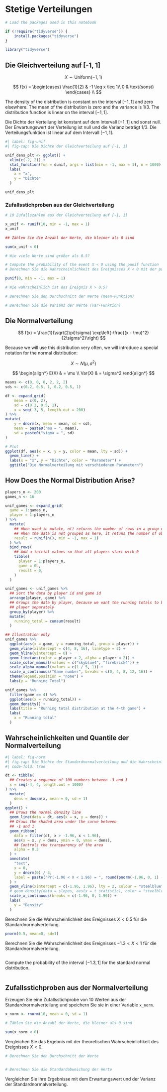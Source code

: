 # Stetige Verteilungen

```r
# Load the packages used in this notebook

if (!require("tidyverse")) {
    install.packages("tidyverse")    
}

library("tidyverse")
```

## Die Gleichverteilung auf \[-1, 1\]

$$
X \sim \text{Uniform}(-1, 1)
$$

$$
f(x) = \begin{cases}
\frac{1}{2} & -1 \leq x \leq 1\\
0 & \text{sonst}
\end{cases} \\
$$

The density of the distribution is constant on the interval $[-1, 1]$ and zero elsewhere. The mean of the distribution is zero and the variance is $1/3$. The distribution function is linear on the interval $[-1, 1]$.

Die Dichte der Verteilung ist konstant auf dem Intervall $[-1, 1]$ und sonst null. Der Erwartungswert der Verteilung ist null und die Varianz beträgt $1/3$. Die Verteilungsfunktion ist linear auf dem Intervall $[-1, 1]$.

```r
#| label: fig-unif
#| fig-cap: Die Dichte der Gleichverteilung auf [-1, 1]

unif_dens_plt <- ggplot() +
  xlim(c(-2, 2)) +
  stat_function(fun = dunif, args = list(min = -1, max = 1), n = 1000) +
  labs(
    x = "x",
    y = "Dichte"
  )

unif_dens_plt
```

### Zufallsstichproben aus der Gleichverteilung

```r
# 10 Zufallszahlen aus der Gleichverteilung auf [-1, 1]

x_unif <- runif(10, min = -1, max = 1)
x_unif
```

```r
## Zählen Sie die Anzahl der Werte, die kleiner als 0 sind

sum(x_unif < 0)

# Wie viele Werte sind größer als 0.5?

```

```r
# Compute the probability of the event X < 0 using the punif function
# Berechnen Sie die Wahrscheinlichkeit des Ereignisses X < 0 mit der punif-Funktion

punif(0, min = -1, max = 1)

# Wie wahrscheinlich ist das Ereignis X > 0.5?

```


```r
# Berechnen Sie den Durchschnitt der Werte (mean-Funktion)

# Berechnen Sie die Varianz der Werte (var-Funktion)

```

## Die Normalverteilung


$$
f(x) = \frac{1}{\sqrt{2\pi}\sigma} \exp\left(-\frac{(x - \mu)^2}{2\sigma^2}\right)
$$

Because we will use this distribution very often, we will introduce a special notation for the normal distribution:

$$
X \sim N(\mu, \sigma^2)
$$


$$
\begin{align*}
E(X) & = \mu \\
Var(X) & = \sigma^2
\end{align*}
$$

```r
means <- c(0, 0, 0, 2, 2, 2)
sds <- c(0.2, 0.5, 1, 0.2, 0.5, 1)

df <- expand_grid(
    mean = c(0, 2),
    sd = c(0.2, 0.5, 1),
    x = seq(-3, 5, length.out = 200)
) %>%
mutate(
    y = dnorm(x, mean = mean, sd = sd),
    mean = paste0("mu = ", mean),
    sd = paste0("sigma = ", sd)
)

# Plot
ggplot(df, aes(x = x, y = y, color = mean, lty = sd)) +
  geom_line() +
  labs(x = "x", y = "Dichte", color = "Parameter") +
  ggtitle("Die Normalverteilung mit verschiedenen Parametern")
```

## How Does the Normal Distribution Arise?

```r
players_n <- 200
games_n <- 16

unif_games <- expand_grid(
  game = 1:games_n,
  player = 1:players_n
) %>%
  mutate(
    ## When used in mutate, n() returns the number of rows in a group of obs
    ## When the data is not grouped as here, it retuns the number of obs in the whole table
    result = runif(n(), min = -1, max = 1)
  ) %>%
  bind_rows(
    ## Add a initial values so that all players start with 0
    tibble(
      player = 1:players_n,
      game = 0L,
      result = 0,
    )
  )

unif_games <- unif_games %>%
  ## Sort the data by player id and game id
  arrange(player, game) %>%
  ## Groups the data by player, because we want the running totals to be calculated for each
  ## player separately
  group_by(player) %>%
  mutate(
    running_total = cumsum(result)
  )

## Illustration only
unif_games %>%
  ggplot(aes(x = game, y = running_total, group = player)) +
  geom_vline(xintercept = c(4, 8, 16), linetype = 2) +
  geom_hline(yintercept = 0) +
  geom_line(aes(color = player < 2, alpha = player < 2)) +
  scale_color_manual(values = c("skyblue4", "firebrick4")) +
  scale_alpha_manual(values = c(1 / 5, 1)) +
  scale_x_continuous("Game number", breaks = c(0, 4, 8, 12, 16)) +
  theme(legend.position = "none") +
  labs(y = "Running Total")
```

```r
unif_games %>%
  filter(game == 4) %>%
  ggplot(aes(x = running_total)) +
  geom_density() +
  labs(title = "Running total distribution at the 4-th game") +
  labs(
    x = "Running total"
  )
```


## Wahrscheinlichkeiten und Quantile der Normalverteilung



```r
#| label: fig-norm
#| fig-cap: Die Dichte der Standardnormalverteilung und die Wahrscheinlichkeit des Ereignisses $-1.96 < X < 1.96$.
#| code-fold: true

dt <- tibble(
  ## Creates a sequence of 100 numbers between -3 and 3
  x = seq(-4, 4, length.out = 1000)
) %>%
  mutate(
    dens = dnorm(x, mean = 0, sd = 1)
  )
ggplot() +
  ## Draws the normal density line
  geom_line(data = dt, aes(x = x, y = dens)) +
  ## Draws the shaded area under the curve between
  ## -1 and 1
  geom_ribbon(
    data = filter(dt, x > -1.96, x < 1.96),
    aes(x = x, y = dens, ymin = 0, ymax = dens),
    ## Controls the transparency of the area
    alpha = 0.3
  ) +
  annotate(
    "text",
    x = 0,
    y = dnorm(0) / 3,
    label = paste("Pr(-1.96 < X < 1.96) = ", round(pnorm(-1.96, 0, 1) - pnorm(1.96, 0, 1), 2), sep = " ")
  ) +
  geom_vline(xintercept = c(-1.96, 1.96), lty = 2, colour = "steelblue") +
  # geom_density(data = slopes, aes(x = t_statistic), color = "steelblue4") +
  scale_x_continuous(breaks = c(-1.96, 0, 1.96)) +
  labs(
    y = "Density"
  )
```

Berechnen Sie die Wahrscheinlichkeit des Ereignisses $X < 0.5$ für die Standardnormalverteilung.

```r
pnorm(0.5, mean=0, sd=1)
```

Berechnen Sie die Wahrscheinlichkeit des Ereignisses $-1.3 < X < 1$ für die Standardnormalverteilung.

```r

```

Compute the probability of the interval $[-1.3, 1]$ for the standard normal distribution.


```r

```

## Zufallsstichproben aus der Normalverteilung

Erzeugen Sie eine Zufallsstichprobe von 10 Werten aus der Standardnormalverteilung und speichern Sie sie in einer Variable `x_norm`.

```r
x_norm <- rnorm(10, mean = 0, sd = 1)
```

```r
# Zählen Sie die Anzahl der Werte, die kleiner als 0 sind

sum(x_norm < 0)
```

Vergleichen Sie das Ergebnis mit der theoretischen Wahrscheinlichkeit des Ereignisses $X < 0$.

```r
# Berechnen Sie den Durchschnitt der Werte


# Berechnen Sie die Standardabweichung der Werte

```


Vergleichen Sie Ihre Ergebnisse mit dem Erwartungswert und der Varianz der Standardnormalverteilung.
